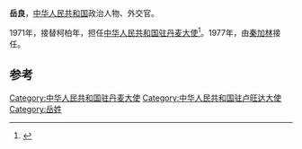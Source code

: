 '''岳良'''，[[中华人民共和国|中华人民共和国]]政治人物、外交官。

1971年，接替柯柏年，担任[[中国驻丹麦大使列表|中华人民共和国驻丹麦大使]]<ref>{{cite web|author=中华人民共和国外交部|title=中国驻丹麦历任大使|url=http://www.mfa.gov.cn/chn/pds/ziliao/wjrw/2167/2172/t9251.htm
|publisher=中华人民共和国外交部|accessdate=2012-03-06}}</ref>。1977年，由[[秦加林|秦加林]]接任。

== 参考 ==
{{reflist}}
{{start box}}
{{s-dip}}
{{succession box|[[柯柏年|柯柏年]]|[[秦加林|秦加林]]|[[中国驻丹麦大使列表|中华人民共和国驻丹麦大使]]|1971年2月-1977年7月}}
{{succession box|[[黃世燮|黃世燮]]|[[趙禁|趙禁]]|[[中國駐盧旺達大使列表|中華人民共和國駐盧旺達大使]]|1977年9月－1981年6月}}
{{end box}}
{{中国政治人物小作品}}

[[Category:中华人民共和国驻丹麦大使|Category:中华人民共和国驻丹麦大使]]
[[Category:中华人民共和国驻卢旺达大使|Category:中华人民共和国驻卢旺达大使]]
[[Category:岳姓|Category:岳姓]]